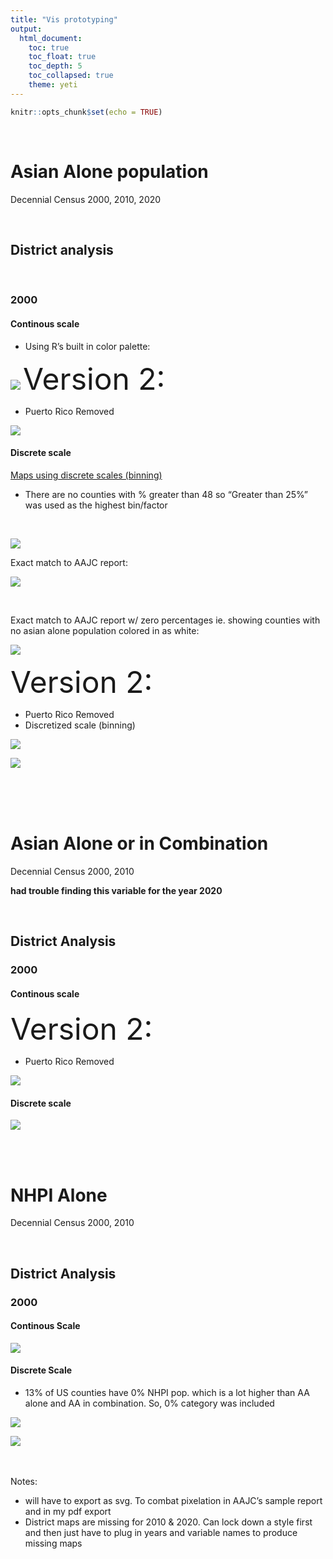 ```yaml
---
title: "Vis prototyping"
output:
  html_document: 
    toc: true
    toc_float: true
    toc_depth: 5
    toc_collapsed: true
    theme: yeti
---
```


```r
knitr::opts_chunk$set(echo = TRUE)
```

<br> 

# Asian Alone population
Decennial Census 2000, 2010, 2020

<br> 

<!-- ## State analysis 

<br> 

### 2010 - Single color
 

![](AA_alone_2000_STATE_MAP_one_color.png)


### 2010 - 2 color scale
![](AA_alone_2010_STATE_MAP_two_color.png)

### 2020
![](AA_alone_2020_STATE_MAP_one_color.png)
 
 
-->

## District analysis 
<br> 

### 2000

#### Continous scale 

 * Using R's built in color palette: 

![](AA_alone_2000_COUNTY_MAP.png)
<font size= "8"> Version 2: </font>

  * Puerto Rico Removed 

![](AA_alone_2000_COUNTY_MAP_v2.png)

#### Discrete scale 

<u> Maps using discrete scales (binning) </u> 

* There are no counties with % greater than 48 so "Greater than 25%" was used as the highest bin/factor

<br>

![](AA_alone_2000_COUNTY_MAP_factored_colors.png)
<br> 

Exact match to AAJC report: 

![](AA_alone_2000_COUNTY_MAP_factored_colors_exact_match.png)

<br>

Exact match to AAJC report w/ zero percentages ie. showing counties with no asian alone population colored in as white: 

![](AA_alone_2000_COUNTY_MAP_factored_colors_exact_match_zeroPercent.png)

<font size= "8"> Version 2: </font>

  * Puerto Rico Removed 
  * Discretized scale (binning)
  
![](AA_alone_2000_COUNTY_MAP_discrete_3groups_v2.png)


![](AA_alone_2000_COUNTY_MAP_discrete_4groups_v2.png)



<br>
<br>
<br>

# Asian Alone or in Combination

Decennial Census 2000, 2010 

__had trouble finding this variable for the year 2020__ 

<br> 

<!-- ## State analysis 

### 2000

![](AA_alone_combination_2000_STATE_MAP_one_color.png)

### 2010

![](AA_alone_combination_2010_STATE_MAP_one_color.png)

-->
## District Analysis 


### 2000

#### Continous scale 

<font size= "8"> Version 2: </font>

  * Puerto Rico Removed 

![](AA_alone_combination_2000_COUNTY_MAP_v2.png)

#### Discrete scale 

![](AA_alone_combination_2000_COUNTY_MAP_factored_colors.png)


<br> 
<br> 

# NHPI Alone

Decennial Census 2000, 2010 


<br> 

<!-- ## State analysis

### 2000

![](NHPI_alone_2000_STATE_MAP_one_color.png)

### 2010

![](NHPI_alone_2010_STATE_MAP_one_color.png)

### 2020

![](NHPI_alone_2020_STATE_MAP_one_color.png)



-->

## District Analysis 

### 2000

#### Continous Scale 

![](NHPI_2000_COUNTY_MAP_v2.png)

#### Discrete Scale 

  * 13% of US counties have 0% NHPI pop. which is a lot higher than AA alone and AA in combination. So, 0% category was included 

![](NHPI_alone_2000_COUNTY_MAP_factored_colors_exact_match_zeroPercent.png)

![](NHPI_alone_2000_COUNTY_MAP_factored_colors.png)


<br>
<br>
Notes: 

* will have to export as svg. To combat pixelation in AAJC's sample report and in my pdf export
* District maps are missing for 2010 & 2020. Can lock down a style first and then just have to plug in years and variable names to produce missing maps